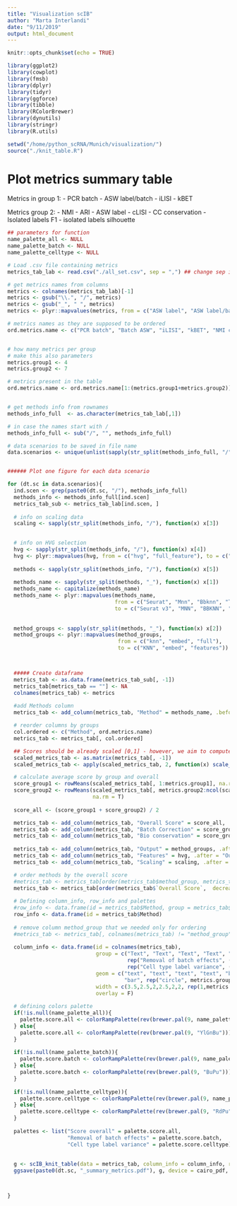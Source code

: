 ```yaml
---
title: "Visualization scIB"
author: "Marta Interlandi"
date: "9/11/2019"
output: html_document
---
```


```r
knitr::opts_chunk$set(echo = TRUE)
```


```r
library(ggplot2)
library(cowplot)
library(fmsb)
library(dplyr)
library(tidyr)
library(ggforce)
library(tibble)
library(RColorBrewer)
library(dynutils)
library(stringr)
library(R.utils)

setwd("/home/python_scRNA/Munich/visualization/")
source("./knit_table.R")


```

# Plot metrics summary table

Metrics in group 1:
- PCR batch
- ASW label/batch
- iLISI
- kBET

Metrics group 2:
- NMI
- ARI
- ASW label
- cLISI
- CC conservation
- Isolated labels F1
- isolated labels silhouette

```r
## parameters for function
name_palette_all <- NULL
name_palette_batch <- NULL
name_palette_celltype <- NULL

# Load .csv file containing metrics 
metrics_tab_lab <- read.csv("./all_set.csv", sep = ",") ## change sep in case you have ","

# get metrics names from columns
metrics <- colnames(metrics_tab_lab)[-1]
metrics <- gsub("\\.", "/", metrics)
metrics <- gsub("_", " ", metrics)
metrics <- plyr::mapvalues(metrics, from = c("ASW label", "ASW label/batch", "cell cycle conservation"), to = c("Cell type ASW", "Batch ASW", "CC conservation"))

# metrics names as they are supposed to be ordered
ord.metrics.name <- c("PCR batch", "Batch ASW", "iLISI", "kBET", "NMI cluster/label", "ARI cluster/label", "Cell type ASW", "isolated label F1", "isolated label silhouette", "CC conservation","cLISI")


# how many metrics per group
# make this also parameters
metrics.group1 <- 4
metrics.group2 <- 7

# metrics present in the table
ord.metrics.name <- ord.metrics.name[1:(metrics.group1+metrics.group2)]


# get methods info from rownames
methods_info_full  <- as.character(metrics_tab_lab[,1])

# in case the names start with /
methods_info_full <- sub("/", "", methods_info_full)

# data scenarios to be saved in file name
data.scenarios <- unique(unlist(sapply(str_split(methods_info_full, "/"), function(x) x[1])))


###### Plot one figure for each data scenario

for (dt.sc in data.scenarios){
  ind.scen <- grep(paste0(dt.sc, "/"), methods_info_full)
  methods_info <- methods_info_full[ind.scen]
  metrics_tab_sub <- metrics_tab_lab[ind.scen, ]
  
  # info on scaling data
  scaling <- sapply(str_split(methods_info, "/"), function(x) x[3])

  
  # info on HVG selection
  hvg <- sapply(str_split(methods_info, "/"), function(x) x[4])
  hvg <- plyr::mapvalues(hvg, from = c("hvg", "full_feature"), to = c("HVG", "FULL"))
  
  methods <- sapply(str_split(methods_info, "/"), function(x) x[5])
  
  methods_name <- sapply(str_split(methods, "_"), function(x) x[1])
  methods_name <- capitalize(methods_name)
  methods_name <- plyr::mapvalues(methods_name, 
                                  from = c("Seurat", "Mnn", "Bbknn", "Trvae", "Scvi", "Liger", "Combat"), 
                                  to = c("Seurat v3", "MNN", "BBKNN", "TrVAE", "scVI", "LIGER", "ComBat"))
  
  
  method_groups <- sapply(str_split(methods, "_"), function(x) x[2])
  method_groups <- plyr::mapvalues(method_groups, 
                                   from = c("knn", "embed", "full"), 
                                   to = c("KNN", "embed", "features"))



  ##### Create dataframe 
  metrics_tab <- as.data.frame(metrics_tab_sub[, -1])
  metrics_tab[metrics_tab == ""] <- NA
  colnames(metrics_tab) <- metrics
  
  #add Methods column
  metrics_tab <- add_column(metrics_tab, "Method" = methods_name, .before = 1)

  # reorder columns by groups
  col.ordered <- c("Method", ord.metrics.name)
  metrics_tab <- metrics_tab[, col.ordered]

  ## Scores should be already scaled [0,1] - however, we aim to compute the scores based on the min-max scaled metrics
  scaled_metrics_tab <- as.matrix(metrics_tab[, -1])
  scaled_metrics_tab <- apply(scaled_metrics_tab, 2, function(x) scale_minmax(x))

  # calculate average score by group and overall
  score_group1 <- rowMeans(scaled_metrics_tab[, 1:metrics.group1], na.rm = T)
  score_group2 <- rowMeans(scaled_metrics_tab[, metrics.group2:ncol(scaled_metrics_tab)], 
                           na.rm = T)
 
  score_all <- (score_group1 + score_group2) / 2

  metrics_tab <- add_column(metrics_tab, "Overall Score" = score_all, .after = "Method")
  metrics_tab <- add_column(metrics_tab, "Batch Correction" = score_group1, .after = "Overall Score")
  metrics_tab <- add_column(metrics_tab, "Bio conservation" = score_group2, .after = "kBET")
  
  metrics_tab <- add_column(metrics_tab, "Output" = method_groups, .after = "Method")
  metrics_tab <- add_column(metrics_tab, "Features" = hvg, .after = "Output")
  metrics_tab <- add_column(metrics_tab, "Scaling" = scaling, .after = "Features")

  # order methods by the overall score
  #metrics_tab <- metrics_tab[order(metrics_tab$method_group, metrics_tab$`Overall Score`,  decreasing = T), ]
  metrics_tab <- metrics_tab[order(metrics_tab$`Overall Score`,  decreasing = T), ]
  
  # Defining column_info, row_info and palettes
  #row_info <- data.frame(id = metrics_tab$Method, group = metrics_tab$method_group)  
  row_info <- data.frame(id = metrics_tab$Method)
                         
  # remove column method_group that we needed only for ordering
  #metrics_tab <- metrics_tab[, colnames(metrics_tab) != "method_group"]
  
  column_info <- data.frame(id = colnames(metrics_tab),
                            group = c("Text", "Text", "Text", "Text", "Score overall", 
                                      rep("Removal of batch effects", (1+ metrics.group1)),
                                      rep("Cell type label variance", (1+metrics.group2))), 
                            geom = c("text", "text", "text", "text", "bar", "bar", rep("circle", metrics.group1), 
                                     "bar", rep("circle", metrics.group2)),
                            width = c(3.5,2.5,2,2.5,2,2, rep(1,metrics.group1), 2, rep(1,metrics.group2)),
                            overlay = F)
  
  # defining colors palette
  if(!is.null(name_palette_all)){
    palette.score.all <- colorRampPalette(rev(brewer.pal(9, name_palette_all)))(nrow(metrics_tab))
  } else{
    palette.score.all <- colorRampPalette(rev(brewer.pal(9, "YlGnBu")))(nrow(metrics_tab))
  }
  
  if(!is.null(name_palette_batch)){
    palette.score.batch <- colorRampPalette(rev(brewer.pal(9, name_palette_batch)))(nrow(metrics_tab))
  } else{
    palette.score.batch <- colorRampPalette(rev(brewer.pal(9, "BuPu")))(nrow(metrics_tab))
  }
  
  if(!is.null(name_palette_celltype)){
    palette.score.celltype <- colorRampPalette(rev(brewer.pal(9, name_palette_celltype)))(nrow(metrics_tab))
  } else{
    palette.score.celltype <- colorRampPalette(rev(brewer.pal(9, "RdPu")))(nrow(metrics_tab))
  }
  
  palettes <- list("Score overall" = palette.score.all,
                   "Removal of batch effects" = palette.score.batch,
                   "Cell type label variance" = palette.score.celltype)
  
  
  g <- scIB_knit_table(data = metrics_tab, column_info = column_info, row_info = row_info, palettes = palettes)  
  ggsave(paste0(dt.sc, "_summary_metrics.pdf"), g, device = cairo_pdf, width = g$width/4, height = g$height/4)



}



```


